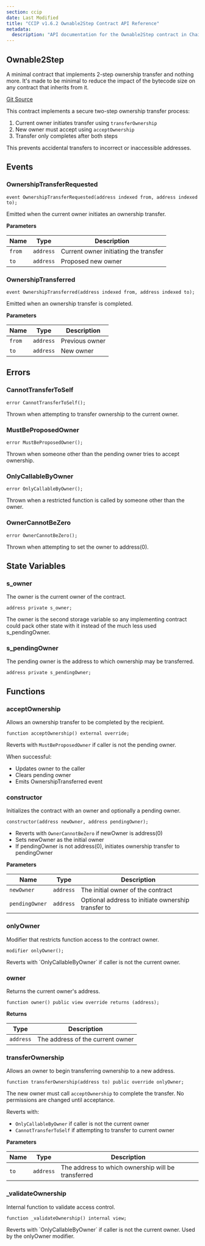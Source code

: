 ```yaml
---
section: ccip
date: Last Modified
title: "CCIP v1.6.2 Ownable2Step Contract API Reference"
metadata:
  description: "API documentation for the Ownable2Step contract in Chainlink CCIP v1.6.2"
---
```



<CcipCommon callout="ImportMoveCorePackage150" />

## Ownable2Step

A minimal contract that implements 2-step ownership transfer and nothing more. It's made to be minimal to reduce the impact of the bytecode size on any contract that inherits from it.

[Git Source](https://github.com/smartcontractkit/chainlink-evm/blob/contracts-solidity/1.5.0/contracts/src/v0.8/shared/access/Ownable2Step.sol)

<Aside type="note">
This contract implements a secure two-step ownership transfer process:

1. Current owner initiates transfer using `transferOwnership`
2. New owner must accept using `acceptOwnership`
3. Transfer only completes after both steps

This prevents accidental transfers to incorrect or inaccessible addresses.

</Aside>

## Events

### OwnershipTransferRequested

```solidity
event OwnershipTransferRequested(address indexed from, address indexed to);
```

<Aside>Emitted when the current owner initiates an ownership transfer.</Aside>

**Parameters**

| Name   | Type      | Description                           |
| ------ | --------- | ------------------------------------- |
| `from` | `address` | Current owner initiating the transfer |
| `to`   | `address` | Proposed new owner                    |

### OwnershipTransferred

```solidity
event OwnershipTransferred(address indexed from, address indexed to);
```

<Aside>Emitted when an ownership transfer is completed.</Aside>

**Parameters**

| Name   | Type      | Description    |
| ------ | --------- | -------------- |
| `from` | `address` | Previous owner |
| `to`   | `address` | New owner      |

## Errors

### CannotTransferToSelf

```solidity
error CannotTransferToSelf();
```

<Aside>Thrown when attempting to transfer ownership to the current owner.</Aside>

### MustBeProposedOwner

```solidity
error MustBeProposedOwner();
```

<Aside>Thrown when someone other than the pending owner tries to accept ownership.</Aside>

### OnlyCallableByOwner

```solidity
error OnlyCallableByOwner();
```

<Aside>Thrown when a restricted function is called by someone other than the owner.</Aside>

### OwnerCannotBeZero

```solidity
error OwnerCannotBeZero();
```

<Aside>Thrown when attempting to set the owner to address(0).</Aside>

## State Variables

### s_owner

The owner is the current owner of the contract.

```solidity
address private s_owner;
```

<Aside>
  The owner is the second storage variable so any implementing contract could pack other state with it instead of the
  much less used s_pendingOwner.
</Aside>

### s_pendingOwner

The pending owner is the address to which ownership may be transferred.

```solidity
address private s_pendingOwner;
```

## Functions

### acceptOwnership

Allows an ownership transfer to be completed by the recipient.

```solidity
function acceptOwnership() external override;
```

<Aside>

Reverts with `MustBeProposedOwner` if caller is not the pending owner.

When successful:

- Updates owner to the caller
- Clears pending owner
- Emits OwnershipTransferred event

</Aside>

### constructor

Initializes the contract with an owner and optionally a pending owner.

```solidity
constructor(address newOwner, address pendingOwner);
```

<Aside>

- Reverts with `OwnerCannotBeZero` if newOwner is address(0)
- Sets newOwner as the initial owner
- If pendingOwner is not address(0), initiates ownership transfer to pendingOwner

</Aside>

**Parameters**

| Name           | Type      | Description                                        |
| -------------- | --------- | -------------------------------------------------- |
| `newOwner`     | `address` | The initial owner of the contract                  |
| `pendingOwner` | `address` | Optional address to initiate ownership transfer to |

### onlyOwner

Modifier that restricts function access to the contract owner.

```solidity
modifier onlyOwner();
```

<Aside>Reverts with `OnlyCallableByOwner` if caller is not the current owner.</Aside>

### owner

Returns the current owner's address.

```solidity
function owner() public view override returns (address);
```

**Returns**

| Type      | Description                      |
| --------- | -------------------------------- |
| `address` | The address of the current owner |

### transferOwnership

Allows an owner to begin transferring ownership to a new address.

```solidity
function transferOwnership(address to) public override onlyOwner;
```

<Aside>

The new owner must call `acceptOwnership` to complete the transfer. No permissions are changed until acceptance.

Reverts with:

- `OnlyCallableByOwner` if caller is not the current owner
- `CannotTransferToSelf` if attempting to transfer to current owner

</Aside>

**Parameters**

| Name | Type      | Description                                        |
| ---- | --------- | -------------------------------------------------- |
| `to` | `address` | The address to which ownership will be transferred |

### \_validateOwnership

Internal function to validate access control.

```solidity
function _validateOwnership() internal view;
```

<Aside>Reverts with `OnlyCallableByOwner` if caller is not the current owner. Used by the onlyOwner modifier.</Aside>
